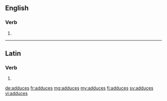 ==English==

===Verb===
{{head|en|verb form}}

# {{en-third-person singular of|adduce}}

----

==Latin==

===Verb===
{{la-verb-form|addūcēs}}

# {{conjugation of|addūcō||2|s|fut|act|ind|lang=la}}

[[de:adduces]]
[[fr:adduces]]
[[mg:adduces]]
[[my:adduces]]
[[fi:adduces]]
[[sv:adduces]]
[[vi:adduces]]